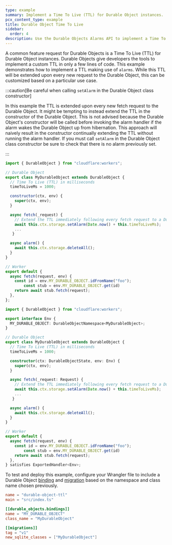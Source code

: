 ```yaml
---
type: example
summary: Implement a Time To Live (TTL) for Durable Object instances.
pcx_content_type: example
title: Durable Object Time To Live
sidebar:
  order: 4
description: Use the Durable Objects Alarms API to implement a Time To Live (TTL) for Durable Object instances.
---
```



A common feature request for Durable Objects is a Time To Live (TTL) for Durable Object instances. Durable Objects give developers the tools to implement a custom TTL in only a few lines of code. This example demonstrates how to implement a TTL making use of <GlossaryTooltip term="alarm">`alarms`</GlossaryTooltip>. While this TTL will be extended upon every new request to the Durable Object, this can be customized based on a particular use case.

:::caution[Be careful when calling `setAlarm` in the Durable Object class constructor]

In this example the TTL is extended upon every new fetch request to the Durable Object. It might be tempting to instead extend the TTL in the constructor of the Durable Object. This is not advised because the Durable Object's constructor will be called before invoking the alarm handler if the alarm wakes the Durable Object up from hibernation. This approach will naively result in the constructor continually extending the TTL without running the alarm handler. If you must call `setAlarm` in the Durable Object class constructor be sure to check that there is no alarm previously set.

:::

<Tabs> <TabItem label="JavaScript" icon="seti:javascript">

```js
import { DurableObject } from "cloudflare:workers";

// Durable Object
export class MyDurableObject extends DurableObject {
  // Time To Live (TTL) in milliseconds
  timeToLiveMs = 1000;

  constructor(ctx, env) {
    super(ctx, env);
  }

  async fetch(_request) {
    // Extend the TTL immediately following every fetch request to a Durable Object.
    await this.ctx.storage.setAlarm(Date.now() + this.timeToLiveMs);
    ...
   }

  async alarm() {
    await this.ctx.storage.deleteAll();
  }
}

// Worker
export default {
  async fetch(request, env) {
    const id = env.MY_DURABLE_OBJECT.idFromName("foo");
        const stub = env.MY_DURABLE_OBJECT.get(id)
    return await stub.fetch(request);
  },
};
```

</TabItem> <TabItem label="TypeScript" icon="seti:typescript">

```ts
import { DurableObject } from "cloudflare:workers";

export interface Env {
  MY_DURABLE_OBJECT: DurableObjectNamespace<MyDurableObject>;
}

// Durable Object
export class MyDurableObject extends DurableObject {
  // Time To Live (TTL) in milliseconds
  timeToLiveMs = 1000;

  constructor(ctx: DurableObjectState, env: Env) {
    super(ctx, env);
  }

  async fetch(_request: Request) {
    // Extend the TTL immediately following every fetch request to a Durable Object.
    await this.ctx.storage.setAlarm(Date.now() + this.timeToLiveMs);
    ...
   }

  async alarm() {
    await this.ctx.storage.deleteAll();
  }
}

// Worker
export default {
  async fetch(request, env) {
    const id = env.MY_DURABLE_OBJECT.idFromName("foo");
        const stub = env.MY_DURABLE_OBJECT.get(id)
    return await stub.fetch(request);
  },
} satisfies ExportedHandler<Env>;
```

</TabItem> </Tabs>

To test and deploy this example, configure your Wrangler file to include a Durable Object [binding](/durable-objects/get-started/#4-configure-durable-object-bindings) and [migration](/durable-objects/reference/durable-objects-migrations/) based on the namespace and class name chosen previously.

<WranglerConfig>

```toml title="wrangler.toml"
name = "durable-object-ttl"
main = "src/index.ts"

[[durable_objects.bindings]]
name = "MY_DURABLE_OBJECT"
class_name = "MyDurableObject"

[[migrations]]
tag = "v1"
new_sqlite_classes = ["MyDurableObject"]
```

</WranglerConfig>
